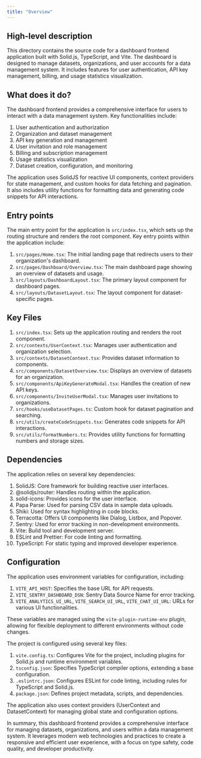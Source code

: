 ```yaml
---
title: "Overview"
---
```


## High-level description
This directory contains the source code for a dashboard frontend application built with Solid.js, TypeScript, and Vite. The dashboard is designed to manage datasets, organizations, and user accounts for a data management system. It includes features for user authentication, API key management, billing, and usage statistics visualization.

## What does it do?
The dashboard frontend provides a comprehensive interface for users to interact with a data management system. Key functionalities include:

1. User authentication and authorization
2. Organization and dataset management
3. API key generation and management
4. User invitation and role management
5. Billing and subscription management
6. Usage statistics visualization
7. Dataset creation, configuration, and monitoring

The application uses SolidJS for reactive UI components, context providers for state management, and custom hooks for data fetching and pagination. It also includes utility functions for formatting data and generating code snippets for API interactions.

## Entry points
The main entry point for the application is `src/index.tsx`, which sets up the routing structure and renders the root component. Key entry points within the application include:

1. `src/pages/Home.tsx`: The initial landing page that redirects users to their organization's dashboard.
2. `src/pages/Dashboard/Overview.tsx`: The main dashboard page showing an overview of datasets and usage.
3. `src/layouts/DashboardLayout.tsx`: The primary layout component for dashboard pages.
4. `src/layouts/DatasetLayout.tsx`: The layout component for dataset-specific pages.

## Key Files
1. `src/index.tsx`: Sets up the application routing and renders the root component.
2. `src/contexts/UserContext.tsx`: Manages user authentication and organization selection.
3. `src/contexts/DatasetContext.tsx`: Provides dataset information to components.
4. `src/components/DatasetOverview.tsx`: Displays an overview of datasets for an organization.
5. `src/components/ApiKeyGenerateModal.tsx`: Handles the creation of new API keys.
6. `src/components/InviteUserModal.tsx`: Manages user invitations to organizations.
7. `src/hooks/useDatasetPages.ts`: Custom hook for dataset pagination and searching.
8. `src/utils/createCodeSnippets.tsx`: Generates code snippets for API interactions.
9. `src/utils/formatNumbers.ts`: Provides utility functions for formatting numbers and storage sizes.

## Dependencies
The application relies on several key dependencies:

1. SolidJS: Core framework for building reactive user interfaces.
2. @solidjs/router: Handles routing within the application.
3. solid-icons: Provides icons for the user interface.
4. Papa Parse: Used for parsing CSV data in sample data uploads.
5. Shiki: Used for syntax highlighting in code blocks.
6. Terracotta: Offers UI components like Dialog, Listbox, and Popover.
7. Sentry: Used for error tracking in non-development environments.
8. Vite: Build tool and development server.
9. ESLint and Prettier: For code linting and formatting.
10. TypeScript: For static typing and improved developer experience.

## Configuration
The application uses environment variables for configuration, including:

1. `VITE_API_HOST`: Specifies the base URL for API requests.
2. `VITE_SENTRY_DASHBOARD_DSN`: Sentry Data Source Name for error tracking.
3. `VITE_ANALYTICS_UI_URL`, `VITE_SEARCH_UI_URL`, `VITE_CHAT_UI_URL`: URLs for various UI functionalities.

These variables are managed using the `vite-plugin-runtime-env` plugin, allowing for flexible deployment to different environments without code changes.

The project is configured using several key files:

1. `vite.config.ts`: Configures Vite for the project, including plugins for Solid.js and runtime environment variables.
2. `tsconfig.json`: Specifies TypeScript compiler options, extending a base configuration.
3. `.eslintrc.json`: Configures ESLint for code linting, including rules for TypeScript and Solid.js.
4. `package.json`: Defines project metadata, scripts, and dependencies.

The application also uses context providers (UserContext and DatasetContext) for managing global state and configuration options.

In summary, this dashboard frontend provides a comprehensive interface for managing datasets, organizations, and users within a data management system. It leverages modern web technologies and practices to create a responsive and efficient user experience, with a focus on type safety, code quality, and developer productivity.